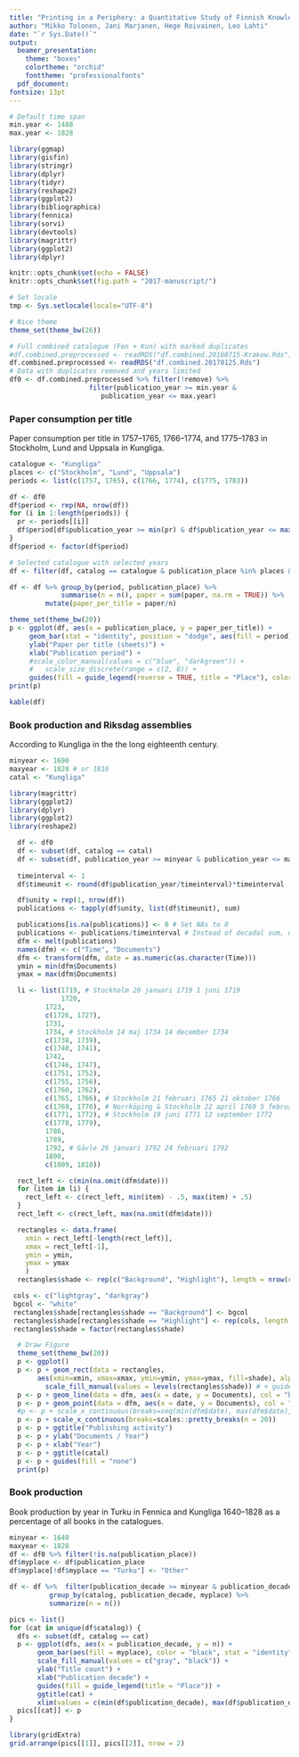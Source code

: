 ```yaml
---
title: "Printing in a Periphery: a Quantitative Study of Finnish Knowledge Production, 1640-1828"
author: "Mikko Tolonen, Jani Marjanen, Hege Roivainen, Leo Lahti"
date: "`r Sys.Date()`"
output: 
  beamer_presentation:
    theme: "boxes"
    colortheme: "orchid"
    fonttheme: "professionalfonts"
  pdf_document:
fontsize: 13pt
---
```



```r
# Default time span
min.year <- 1488
max.year <- 1828

library(ggmap)
library(gisfin)
library(stringr)
library(dplyr)
library(tidyr)
library(reshape2)
library(ggplot2)
library(bibliographica)
library(fennica)
library(sorvi)
library(devtools)
library(magrittr)
library(ggplot2)
library(dplyr)

knitr::opts_chunk$set(echo = FALSE)
knitr::opts_chunk$set(fig.path = "2017-manuscript/")

# Set locale
tmp <- Sys.setlocale(locale="UTF-8") 

# Nice theme
theme_set(theme_bw(26))
```


```r
# Full combined catalogue (Fen + Kun) with marked duplicates
#df.combined.preprocessed <- readRDS("df.combined.20160715-Krakow.Rds")
df.combined.preprocessed <- readRDS("df.combined.20170125.Rds")
# Data with duplicates removed and years limited
df0 <- df.combined.preprocessed %>% filter(!remove) %>%
	   			    filter(publication_year >= min.year &
					   publication_year <= max.year)
```



### Paper consumption per title

Paper consumption per title in 1757–1765, 1766–1774, and 1775–1783 in
Stockholm, Lund and Uppsala in Kungliga.

```r
catalogue <- "Kungliga"
places <- c("Stockholm", "Lund", "Uppsala")
periods <- list(c(1757, 1765), c(1766, 1774), c(1775, 1783))

df <- df0
df$period <- rep(NA, nrow(df))
for (i in 1:length(periods)) {
  pr <- periods[[i]]
  df$period[df$publication_year >= min(pr) & df$publication_year <= max(pr)] <- paste(min(pr), max(pr), sep = "-")
}
df$period <- factor(df$period)

# Selected catalogue with selected years
df <- filter(df, catalog == catalogue & publication_place %in% places & !is.na(period) & !is.na(paper))

df <- df %>% group_by(period, publication_place) %>%
             summarise(n = n(), paper = sum(paper, na.rm = TRUE)) %>%
	     mutate(paper_per_title = paper/n)

theme_set(theme_bw(20))
p <- ggplot(df, aes(x = publication_place, y = paper_per_title)) +
     geom_bar(stat = "identity", position = "dodge", aes(fill = period), color = "black") +
     ylab("Paper per title (sheets)") +
     xlab("Publication period") +
     #scale_color_manual(values = c("blue", "darkgreen")) + 
     # 	 scale_size_discrete(range = c(2, 8)) +
     guides(fill = guide_legend(reverse = TRUE, title = "Place"), color = "none") 
print(p)

kable(df)
```





### Book production and Riksdag assemblies

According to Kungliga in the the long eighteenth century.

```r
minyear <- 1690
maxyear <- 1828 # or 1810
catal <- "Kungliga"

library(magrittr)
library(ggplot2)
library(dplyr)
library(ggplot2)
library(reshape2)

  df <- df0
  df <- subset(df, catalog == catal)
  df <- subset(df, publication_year >= minyear & publication_year <= maxyear)
  
  timeinterval <- 1
  df$timeunit <- round(df$publication_year/timeinterval)*timeinterval 

  df$unity = rep(1, nrow(df))
  publications <- tapply(df$unity, list(df$timeunit), sum)

  publications[is.na(publications)] <- 0 # Set NAs to 0
  publications <- publications/timeinterval # Instead of decadal sum, use average annual output 
  dfm <- melt(publications) 
  names(dfm) <- c("Time", "Documents")
  dfm <- transform(dfm, date = as.numeric(as.character(Time)))
  ymin = min(dfm$Documents)
  ymax = max(dfm$Documents)

  li <- list(1719, # Stockholm 20 januari 1719 1 juni 1719
             1720,
	     1723,
	     c(1726, 1727),
	     1731,
	     1734, # Stockholm 14 maj 1734 14 december 1734
	     c(1738, 1739),
	     c(1740, 1741),
	     1742,
	     c(1746, 1747),
	     c(1751, 1752),
	     c(1755, 1756),
	     c(1760, 1762),
	     c(1765, 1766), # Stockholm 21 februari 1765 21 oktober 1766
	     c(1769, 1770), # Norrköping & Stockholm 22 april 1769 5 februari 1770
	     c(1771, 1772), # Stockholm 19 juni 1771 12 september 1772
	     c(1778, 1779),
	     1786,
	     1789,
	     1792, # Gävle 26 januari 1792 24 februari 1792         
	     1800,
	     c(1809, 1810))

  rect_left <- c(min(na.omit(dfm$date)))
  for (item in li) {
    rect_left <- c(rect_left, min(item) - .5, max(item) + .5)
  }
  rect_left <- c(rect_left, max(na.omit(dfm$date)))

  rectangles <- data.frame(
    xmin = rect_left[-length(rect_left)],
    xmax = rect_left[-1],
    ymin = ymin,
    ymax = ymax
    )
  rectangles$shade <- rep(c("Background", "Highlight"), length = nrow(rectangles))

 cols <- c("lightgray", "darkgray")
 bgcol <- "white"
 rectangles$shade[rectangles$shade == "Background"] <- bgcol
 rectangles$shade[rectangles$shade == "Highlight"] <- rep(cols, length.out = sum(rectangles$shade == "Highlight"))
 rectangles$shade = factor(rectangles$shade)

  # Draw Figure
  theme_set(theme_bw(20))
  p <- ggplot()
  p <- p + geom_rect(data = rectangles, 
       aes(xmin=xmin, xmax=xmax, ymin=ymin, ymax=ymax, fill=shade), alpha=0.8) + 
         scale_fill_manual(values = levels(rectangles$shade)) # + guides(fill = "none") 
  p <- p + geom_line(data = dfm, aes(x = date, y = Documents), col = "black")
  p <- p + geom_point(data = dfm, aes(x = date, y = Documents), col = "black")
  #p <- p + scale_x_continuous(breaks=seq(min(dfm$date), max(dfm$date), 10))
  p <- p + scale_x_continuous(breaks=scales::pretty_breaks(n = 20))  
  p <- p + ggtitle("Publishing activity")
  p <- p + ylab("Documents / Year")
  p <- p + xlab("Year")
  p <- p + ggtitle(catal)
  p <- p + guides(fill = "none") 
  print(p)
```


### Book production

Book production by year in Turku in Fennica and Kungliga 1640–1828 as a percentage of all books in the catalogues. 

```r
minyear <- 1640
maxyear <- 1828 
df <- df0 %>% filter(!is.na(publication_place)) 
df$myplace <- df$publication_place
df$myplace[!df$myplace == "Turku"] <- "Other"

df <- df %>%  filter(publication_decade >= minyear & publication_decade <= maxyear) %>%
	      group_by(catalog, publication_decade, myplace) %>%
	      summarize(n = n())

pics <- list()
for (cat in unique(df$catalog)) {
  dfs <- subset(df, catalog == cat)
  p <- ggplot(dfs, aes(x = publication_decade, y = n)) +
       geom_bar(aes(fill = myplace), color = "black", stat = "identity", position = "stack") +
       scale_fill_manual(values = c("gray", "black")) +
       ylab("Title count") +
       xlab("Publication decade") +
       guides(fill = guide_legend(title = "Place")) +
       ggtitle(cat) +
       xlim(values = c(min(df$publication_decade), max(df$publication_decade)))
  pics[[cat]] <- p
}

library(gridExtra)
grid.arrange(pics[[1]], pics[[2]], nrow = 2)
```